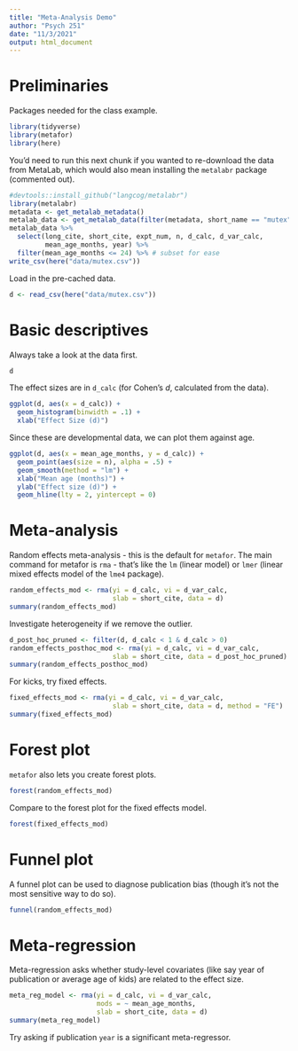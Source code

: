 ```yaml
---
title: "Meta-Analysis Demo"
author: "Psych 251"
date: "11/3/2021"
output: html_document
---
```


# Preliminaries

Packages needed for the class example. 

```r
library(tidyverse)
library(metafor)
library(here)
```

You'd need to run this next chunk if you wanted to re-download the data from MetaLab, which would also mean installing the `metalabr` package (commented out). 

```r
#devtools::install_github("langcog/metalabr")
library(metalabr)
metadata <- get_metalab_metadata()
metalab_data <- get_metalab_data(filter(metadata, short_name == "mutex"))
metalab_data %>% 
  select(long_cite, short_cite, expt_num, n, d_calc, d_var_calc, 
         mean_age_months, year) %>%
  filter(mean_age_months <= 24) %>% # subset for ease
write_csv(here("data/mutex.csv"))
```

Load in the pre-cached data. 

```r
d <- read_csv(here("data/mutex.csv"))
```

# Basic descriptives

Always take a look at the data first.

```r
d
```

The effect sizes are in `d_calc` (for Cohen's $d$, calculated from the data). 

```r
ggplot(d, aes(x = d_calc)) + 
  geom_histogram(binwidth = .1) + 
  xlab("Effect Size (d)")
```

Since these are developmental data, we can plot them against age. 

```r
ggplot(d, aes(x = mean_age_months, y = d_calc)) + 
  geom_point(aes(size = n), alpha = .5) + 
  geom_smooth(method = "lm") + 
  xlab("Mean age (months)") + 
  ylab("Effect size (d)") + 
  geom_hline(lty = 2, yintercept = 0)
```

# Meta-analysis

Random effects meta-analysis - this is the default for `metafor`. The main command for metafor is `rma` - that's like the `lm` (linear model) or `lmer` (linear mixed effects model of the `lme4` package). 

```r
random_effects_mod <- rma(yi = d_calc, vi = d_var_calc, 
                          slab = short_cite, data = d)
summary(random_effects_mod)
```
Investigate heterogeneity if we remove the outlier.

```r
d_post_hoc_pruned <- filter(d, d_calc < 1 & d_calc > 0)
random_effects_posthoc_mod <- rma(yi = d_calc, vi = d_var_calc, 
                          slab = short_cite, data = d_post_hoc_pruned)
summary(random_effects_posthoc_mod)
```



For kicks, try fixed effects. 

```r
fixed_effects_mod <- rma(yi = d_calc, vi = d_var_calc, 
                          slab = short_cite, data = d, method = "FE")
summary(fixed_effects_mod)
```

# Forest plot

`metafor` also lets you create forest plots. 

```r
forest(random_effects_mod)
```

Compare to the forest plot for the fixed effects model.

```r
forest(fixed_effects_mod)
```

# Funnel plot

A funnel plot can be used to diagnose publication bias (though it's not the most sensitive way to do so).

```r
funnel(random_effects_mod)
```


# Meta-regression

Meta-regression asks whether study-level covariates (like say year of publication or average age of kids) are related to the effect size. 

```r
meta_reg_model <- rma(yi = d_calc, vi = d_var_calc, 
                      mods = ~ mean_age_months, 
                      slab = short_cite, data = d)
summary(meta_reg_model)
```
Try asking if publication `year` is a significant meta-regressor.

```r

```

